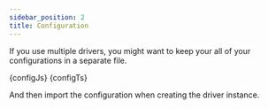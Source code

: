 ```yaml
---
sidebar_position: 2
title: Configuration
---
```



If you use multiple drivers, you might want to keep your all of your configurations in a separate file.

<Tabs>
  <TabItem value="javascript" label="JavaScript" default>
    <CodeBlock className="language-js" title="monopay-config.js">
      {configJs}
    </CodeBlock>
  </TabItem>
  <TabItem value="typescript" label="TypeScript">
    <CodeBlock className="language-ts" title="monopay-config.ts">
      {configTs}
    </CodeBlock>
  </TabItem>
</Tabs>

And then import the configuration when creating the driver instance.
